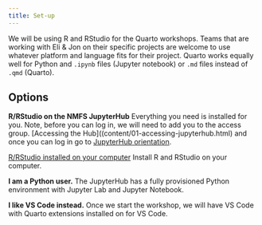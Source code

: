 ```yaml
---
title: Set-up
---
```


We will be using R and RStudio for the Quarto workshops. Teams that are working with Eli & Jon on their specific projects are welcome to use whatever platform and language fits for their project. Quarto works equally well for Python and `.ipynb` files (Jupyter notebook) or `.md` files instead of `.qmd` (Quarto).

## Options

**R/RStudio on the NMFS JupyterHub** Everything you need is installed for you. Note, before you can log in, we will need to add you to the access group. [Accessing the Hub]((content/01-accessing-jupyterhub.html) and once you can log in go to [JupyterHub orientation](content/01-intro-to-jupyterhub).

[R/RStudio installed on your computer](content/02-local-setup-r.html) Install R and RStudio on your computer.

**I am a Python user.** The JupyterHub has a fully provisioned Python environment with Jupyter Lab and Jupyter Notebook.

**I like VS Code instead.** Once we start the workshop, we will have VS Code with Quarto extensions installed on for VS Code.

